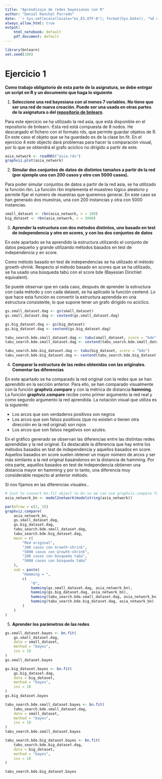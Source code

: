 ```yaml
---
title: "Aprendizaje de redes bayesianas con R"
author: "Daniel Ranchal Parrado"
date: '`r Sys.setlocale(locale="es_ES.UTF-8"); format(Sys.Date(), "%d de %B de %Y")`'
always_allow_html: true
output:
    html_notebook: default
    pdf_document: default
---
```


```r
library(bnlearn)
set.seed(100)
```

# Ejercicio 1

**Como trabajo obligatorio de esta parte de la asignatura, se debe entrgar un script en R y un documento que haga lo siguiente**

1. **Seleccione una red bayesiana con al menos 7 variables. No tiene que ser una red de nueva creación. Puede ser una usada en otras partes de la asignatura o del [repositorio de bnlearn](https://www.bnlearn.com/bnrepository/)**.

Para este ejercicio se ha utilizado la red asia, que está disponible en el repositorio de bnlearn.-Esta red está compuesta de 8 nodos. He descargado el fichero con el formato rds, que permite guardar objetos de R. En este caso el objeto que se ha guardado es de la clase bn.fit. En el ejercicio 4 este objecto dará problemas para hacer la comparación visual, por lo que se obtendrá el grafo acíclico no dirigido a partir de este.

```r
asia_network <- readRDS("asia.rds")
graphviz.plot(asia_network)
```


2. **Simular dos conjuntos de datos de distintos tamaños a partir de la red (por ejemplo uno con 200 casos y otro con 5000 casos).**

Para poder simular conjuntos de datos a partir de la red asia, se ha utilizado la función rbn. La función rbn implementa el muestreo lógico aleatorio y permite fijar el número de muestras que queremos generar. En este caso se han generado dos muestras, una con 200 instancias y otra con 5000 instancias.

```r
small_dataset <- rbn(asia_network, n = 200)
big_dataset <- rbn(asia_network, n = 5000)
```

3. **Aprender la estructura con dos métodos distintos, uno basado en test de independencia y otro en scores, y con los dos conjuntos de datos**

En este apartado se ha aprendido la estructura utilizando el conjunto de datos pequeño y grande utilizando métodos basados en test de independencia y en score.

Como método basado en test de independencias se ha utilizado el método growth-shrink. Respecto al método basado en scores que se ha utilizado, se ha usado una búsqueda tabú con el score bde (Bayesian Dirichlet equivalent).

Se puede observar que en cada caso, después de aprender la estructura con cada método y con cada dataset, se ha aplicado la función cextend. Lo que hace esta función es convertir la estructura aprendida en una estructura consistente, lo que supone tener un grafo dirigido no acíclico.

```r
gs.small_dataset.dag <- gs(small_dataset)
gs.small_dataset.dag <- cextend(gs.small_dataset.dag)

gs.big_dataset.dag <- gs(big_dataset)
gs.big_dataset.dag <- cextend(gs.big_dataset.dag)

tabu_search.bde.small_dataset.dag <- tabu(small_dataset, score = "bde")
tabu_search.bde.small_dataset.dag <- cextend(tabu_search.bde.small_dataset.dag)

tabu_search.bde.big_dataset.dag <- tabu(big_dataset, score = "bde")
tabu_search.bde.big_dataset.dag <- cextend(tabu_search.bde.big_dataset.dag)
```


4. **Comparar la estructura de las redes obtenidas con las originales. Comentar las diferencias**

En este apartado se ha comparado la red original con la redes que se han aprendido en la sección anterior. Para ello, se han comparado visualmente con la función **graphviz.compare** y con la métrica de distancia **hamming**. La función **graphviz.compare** recibe como primer argumento la red real y como segundo argumento la red aprendida. La notación visual que utiliza es la siguiente:

- Los arcos que son verdaderos positivos son negros
- Los arcos que son falsos positivos (que no existen o tienen otra dirección en la red original) son rojos
- Los arcos que son falsos negativos son azules.

En el gráfico generado se observan las diferencias entre las distintas redes aprendidas y la red original. Es destacable la diferencia que hay entre los métodos basados en test de independencia y aquellos basados en score. Aquellos basados en score suelen obtener un mayor número de arcos y ser más similares a la red original basándonos en la distancia de hamming. Por otra parte, aquellos basados en test de independencia obtienen una distancia mayor en hamming y por lo tanto, una diferencia muy considerable respecto al anterior método.

Si nos fijamos en las diferencias visuales..

```r
# Just to convert bn.fit object to bn so we can use graphviz.compare function
asia_network_bn <- model2network(modelstring(asia_network))

par(mfrow = c(2, 3))
graphviz.compare(
    asia_network_bn,
    gs.small_dataset.dag,
    gs.big_dataset.dag,
    tabu_search.bde.small_dataset.dag,
    tabu_search.bde.big_dataset.dag,
    main = c(
        "Red original",
        "200 casos con Growth-shrink",
        "5000 casos con Growth-shrink",
        "200 casos con búsqueda tabú",
        "5000 casos con búsqueda tabú"
    ),
    sub = paste(
        "Hamming = ",
        c(
            "0",
            hamming(gs.small_dataset.dag, asia_network_bn),
            hamming(gs.big_dataset.dag, asia_network_bn),
            hamming(tabu_search.bde.small_dataset.dag, asia_network_bn),
            hamming(tabu_search.bde.big_dataset.dag, asia_network_bn)
        )
    )
)
```


5. **Aprender los parámetros de las redes**

```r
gs.small_dataset.bayes <- bn.fit(
    gs.small_dataset.dag,
    data = small_dataset,
    method = "bayes",
    iss = 10
)
gs.small_dataset.bayes

gs.big_dataset.bayes <- bn.fit(
    gs.big_dataset.dag,
    data = big_dataset,
    method = "bayes",
    iss = 10
)
gs.big_dataset.bayes

tabu_search.bde.small_dataset.bayes <- bn.fit(
    tabu_search.bde.small_dataset.dag,
    data = small_dataset,
    method = "bayes",
    iss = 10
)
tabu_search.bde.small_dataset.bayes

tabu_search.bde.big_dataset.bayes <- bn.fit(
    tabu_search.bde.big_dataset.dag,
    data = big_dataset,
    method = "bayes",
    iss = 10
)

tabu_search.bde.big_dataset.bayes
```

